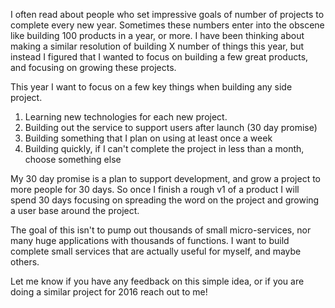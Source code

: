 



I often read about people who set impressive goals of number of projects to complete every new year. Sometimes these numbers enter into the obscene like building 100 products in a year, or more. I have been thinking about making a similar resolution of building X number of things this year, but instead I figured that I wanted to focus on building a few great products, and focusing on growing these projects.

This year I want to focus on a few key things when building any side project.

1. Learning new technologies for each new project.
2. Building out the service to support users after launch (30 day promise)
3. Building something that I plan on using at least once a week
4. Building quickly, if I can't complete the project in less than a month, choose something else

My 30 day promise is a plan to support development, and grow a project to more people for 30 days. So once I finish a rough v1 of a product I will spend 30 days focusing on spreading the word on the project and growing a user base around the project.

The goal of this isn't to pump out thousands of small micro-services, nor many huge applications with thousands of functions. I want to build complete small services that are actually useful for myself, and maybe others.

Let me know if you have any feedback on this simple idea, or if you are doing a similar project for 2016 reach out to me!
